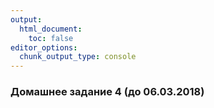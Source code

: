 ```yaml
---
output:
  html_document:
    toc: false
editor_options: 
  chunk_output_type: console
---
```


### Домашнее задание 4 (до 06.03.2018)
